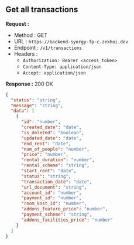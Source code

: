 
## Get all transactions

**Request :**

- Method : <Badge method="GET">GET</Badge>
- URL : `https://backend-synrgy-fp-c.zekhoi.dev`
- Endpoint : `/v1/transactions`
- Headers :
  - `Authorization: Bearer <access_token>`
  - `Content-Type: application/json`
  - `Accept: application/json`

**Response :** <Badge outline variant="success">200 OK</Badge>

```json
{
  "status": "string",
  "message": "string",
  "data": [
    {
      "id": "number",
      "created_date": "date",
      "is_deleted": "boolean",
      "updated_date": "date",
      "end_rent": "date",
      "num_of_people": "number",
      "price": "number",
      "rental_duration": "number",
      "rental_scheme": "string",
      "start_rent": "date",
      "status": "string",
      "transaction_date": "date",
      "url_document": "string",
      "account_id": "number",
      "payment_id": "number",
      "room_kost_id": "number",
      "addons_feature_price": "number",
      "payment_scheme": "string",
      "addons_facilities_price": "number"
    }
  ]
}
```
